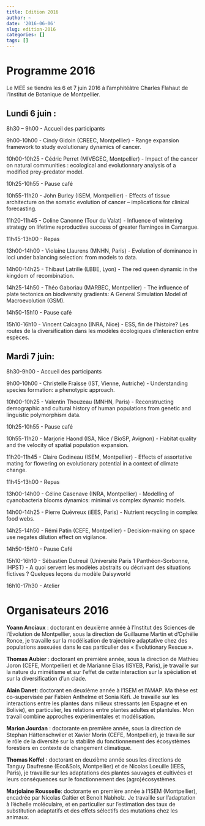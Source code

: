 ```yaml
---
title: Edition 2016
author: ~
date: '2016-06-06'
slug: edition-2016
categories: []
tags: []
---
```


# Programme 2016

Le MEE se tiendra les 6 et 7 juin 2016 à l’amphitéâtre Charles Flahaut de l’Institut de Botanique de Montpellier.

## Lundi 6 juin :

8h30 – 9h00 - Accueil des participants

9h00-10h00 - Cindy Gidoin (CREEC, Montpellier) - Range expansion framework to study evolutionary dynamics of cancer.

10h00-10h25 - Cédric Perret (MIVEGEC, Montpellier) - Impact of the cancer on natural communities : ecological and evolutionnary analysis of a modified prey-predator model.

10h25-10h55 - Pause café

10h55-11h20 - John Burley (ISEM, Montpellier) - Effects of tissue architecture on the somatic evolution of cancer – implications for clinical forecasting.

11h20-11h45 - Coline Canonne (Tour du Valat) - Influence of wintering strategy on lifetime reproductive success of greater flamingos in Camargue.

11h45-13h00 - Repas

13h00-14h00 - Violaine Llaurens (MNHN, Paris) - Evolution of dominance in loci under balancing selection: from models to data.

14h00-14h25 - Thibaut Latrille (LBBE, Lyon) - The red queen dynamic in the kingdom of recombination.

14h25-14h50 - Théo Gaboriau (MARBEC, Montpellier) - The influence of plate tectonics on biodiversity gradients: A General Simulation Model of Macroevolution (GSM).

14h50-15h10 - Pause café

15h10-16h10 - Vincent Calcagno (INRA, Nice) - ESS, fin de l’histoire? Les routes de la diversification dans les modèles écologiques d’interaction entre espèces.

## Mardi 7 juin:

8h30-9h00 - Accueil des participants

9h00-10h00 - Christelle Fraïsse (IST, Vienne, Autriche) - Understanding species formation: a phenotypic approach.

10h00-10h25 - Valentin Thouzeau (MNHN, Paris) - Reconstructing demographic and cultural history of human populations from genetic and linguistic polymorphism data.

10h25-10h55 - Pause café

10h55-11h20 - Marjorie Haond (ISA, Nice / BioSP, Avignon) - Habitat quality and the velocity of spatial population expansion.

11h20-11h45 - Claire Godineau (ISEM, Montpellier) - Effects of assortative mating for flowering on evolutionary potential in a context of climate change.

11h45-13h00 - Repas

13h00-14h00 - Céline Casenave (INRA, Montpellier) - Modelling of cyanobacteria blooms dynamics: minimal vs complex dynamic models.

14h00-14h25 - Pierre Quévreux (iEES, Paris) - Nutrient recycling in complex food webs.

14h25-14h50 - Rémi Patin (CEFE, Montpellier) - Decision-making on space use negates dilution effect on vigilance.

14h50-15h10 - Pause Café

15h10-16h10 - Sébastien Dutreuil (Université Paris 1 Panthéon-Sorbonne, IHPST) - A quoi servent les modèles abstraits ou décrivant des situations fictives ? Quelques leçons du modèle Daisyworld

16h10-17h30 - Atelier

# Organisateurs 2016

**Yoann Anciaux** : doctorant en deuxième année à l’Institut des Sciences de l’Evolution de Montpellier, sous la direction de Guillaume Martin et d’Ophélie Ronce, je travaille sur la modélisation de trajectoire adaptative chez des populations asexuées dans le cas particulier des « Evolutionary Rescue ».

**Thomas Aubier** : doctorant en première année, sous la direction de Mathieu Joron (CEFE, Montpellier) et de Marianne Elias (ISYEB, Paris), je travaille sur la nature du mimétisme et sur l’effet de cette interaction sur la spéciation et sur la diversification d’un clade.

**Alain Danet**: doctorant en deuxième année à l’ISEM et l’AMAP. Ma thèse est co-supervisée par Fabien Anthelme et Sonia Kéfi. Je travaille sur les interactions entre les plantes dans milieux stressants (en Espagne et en Bolivie), en particulier, les relations entre plantes adultes et plantules. Mon travail combine approches expérimentales et modélisation.

**Marion Jourdan** : doctorante en première année, sous la direction de Stephan Hättenschwiler et Xavier Morin (CEFE, Montpellier), je travaille sur le rôle de la diversité sur la stabilité du fonctionnement des écosystèmes forestiers en contexte de changement climatique.

**Thomas Koffel** : doctorant en deuxième année sous les directions de Tanguy Daufresne (Eco&Sols, Montpellier) et de Nicolas Loeuille (IEES, Paris), je travaille sur les adaptations des plantes sauvages et cultivées et leurs conséquences sur le fonctionnement des (agro)écosystèmes.

**Marjolaine Rousselle**: doctorante en première année à l’ISEM (Montpellier), encadrée par Nicolas Galtier et Benoit Nabholz. Je travaille sur l’adaptation à l’échelle moléculaire, et en particulier sur l’estimation des taux de substitution adaptatifs et des effets sélectifs des mutations chez les animaux.
